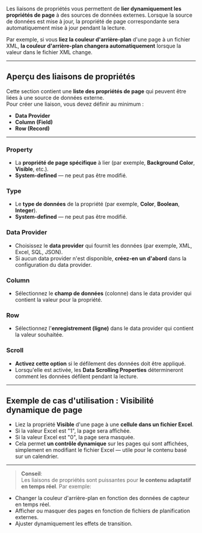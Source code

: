 Les liaisons de propriétés vous permettent de **lier dynamiquement les propriétés de page** à des sources de données externes. Lorsque la source de données est mise à jour, la propriété de page correspondante sera automatiquement mise à jour pendant la lecture.

Par exemple, si vous **liez la couleur d'arrière-plan** d'une page à un fichier XML, **la couleur d'arrière-plan changera automatiquement** lorsque la valeur dans le fichier XML change.

***

## **Aperçu des liaisons de propriétés**

Cette section contient une **liste des propriétés de page** qui peuvent être liées à une source de données externe.\
Pour créer une liaison, vous devez définir au minimum :

* **Data Provider**
* **Column (Field)**
* **Row (Record)**

***

### **Property**

* La **propriété de page spécifique** à lier (par exemple, **Background Color**, **Visible**, etc.).
* **System-defined** — ne peut pas être modifié.

### **Type**

* Le **type de données** de la propriété (par exemple, **Color**, **Boolean**, **Integer**).
* **System-defined** — ne peut pas être modifié.

### **Data Provider**

* Choisissez le **data provider** qui fournit les données (par exemple, XML, Excel, SQL, JSON).
* Si aucun data provider n'est disponible, **créez-en un d'abord** dans la configuration du data provider.

### **Column**

* Sélectionnez le **champ de données** (colonne) dans le data provider qui contient la valeur pour la propriété.

### **Row**

* Sélectionnez l'**enregistrement (ligne)** dans le data provider qui contient la valeur souhaitée.

### **Scroll**

* **Activez cette option** si le défilement des données doit être appliqué.
* Lorsqu'elle est activée, les **Data Scrolling Properties** détermineront comment les données défilent pendant la lecture.

***

## **Exemple de cas d'utilisation : Visibilité dynamique de page**

* Liez la propriété **Visible** d'une page à une **cellule dans un fichier Excel**.
* Si la valeur Excel est "1", la page sera affichée.
* Si la valeur Excel est "0", la page sera masquée.
* Cela permet **un contrôle dynamique** sur les pages qui sont affichées, simplement en modifiant le fichier Excel — utile pour le contenu basé sur un calendrier.

***

> **Conseil**:\
> Les liaisons de propriétés sont puissantes pour **le contenu adaptatif en temps réel**. Par exemple:

* Changer la couleur d'arrière-plan en fonction des données de capteur en temps réel.
* Afficher ou masquer des pages en fonction de fichiers de planification externes.
* Ajuster dynamiquement les effets de transition.
